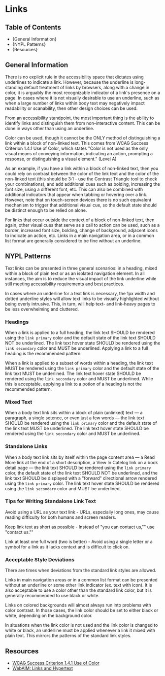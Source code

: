 

<Meta title="Accessibility Guide/Links" />

# Links

## Table of Contents

- {<Link href="#general-information" target="_self">General Information</Link>}
- {<Link href="#nypl-patterns" target="_self">NYPL Patterns</Link>}
- {<Link href="#resources" target="_self">Resources</Link>}

## General Information

There is no explicit rule in the accessibility space that dictates using
underlines to indicate a link. However, because the underline is long-standing
default treatment of links by browsers, along with a change in color, it is
arguably the most recognizable indicator of a link's presence on a page. In
cases where it is not visually desirable to use an underline, such as when a
large number of links within body text may negatively impact readability or
scanability, then other design choices can be used.

From an accessibility standpoint, the most important thing is the ability to
identify links and distinguish them from non-interactive content. This can be
done in ways other than using an underline.

Color can be used, though it cannot be the ONLY method of distinguishing a link
within a block of non-linked text. This comes from WCAG Success Criterion 1.4.1
Use of Color, which states "Color is not used as the only visual means of
conveying information, indicating an action, prompting a response, or
distinguishing a visual element." (Level A)

As an example, if you have a link within a block of non-linked text, then you
could rely on contrast between the color of the link text and the color of the
non-linked text (this should be 3:1 - use the Contrast Triangle tool to check
your combinations), and add additional cues such as bolding, increasing the font
size, using a different font, etc. This can also be combined with additional
indicators that appear when tabbing or hovering over a link. However, note that
on touch-screen devices there is no such equivalent mechanism to trigger that
additional visual cue, so the default state should be distinct enough to be
relied on alone.

For links that occur outside the context of a block of non-linked text, then
again, other visual cues that serve as a call to action can be used, such as a
border, increased font size, bolding, change of background, adjacent icons to
indicate an action, etc. Links in a main navigation area, or in a common list
format are generally considered to be fine without an underline.

## NYPL Patterns

Text links can be presented in three general scenarios: in a heading, mixed
within a block of plain text or as an isolated navigation element. In all
instances, the aim is to reduce the visual impact of the link underline while
still meeting accessibility requirements and best practices.

In cases where an underline for a text link is necessary, the 1px width and
dotted underline styles will allow text links to be visually highlighted without
being overly intrusive. This, in turn, will help text- and link-heavy pages to
be less overwhelming and cluttered.

### Headings

When a link is applied to a full heading, the link text SHOULD be rendered using
the `link primary` color and the default state of the link text SHOULD NOT be
underlined. The link text hover state SHOULD be rendered using the `link secondary` color and MUST be underlined. Applying a link to a full heading is
the recommended pattern.

When a link is applied to a subset of words within a heading, the link text MUST
be rendered using the `link primary` color and the default state of the link
text MUST be underlined. The link text hover state SHOULD be rendered using the
`link secondary` color and MUST be underlined. While this is acceptable,
applying a link to a potion of a heading is not the recommended pattern.

### Mixed Text

When a body text link sits within a block of plain (unlinked) text &mdash; a
paragraph, a single setence, or even just a few words &mdash; the link text
SHOULD be rendered using the `link primary` color and the default state of the
link text MUST be underlined. The link text hover state SHOULD be rendered using
the `link secondary` color and MUST be underlined.

### Standalone Links

When a body text link sits by itself within the page content area &mdash; a Read
More link at the end of a short description, a View In Catelog link on a book
detail page &mdash; the link text SHOULD be rendered using the `link primary`
color, the default state of the link text SHOULD NOT be underlined, and the link
text SHOULD be displayed with a "forward" directional arrow rendered using the
`link primary` color. The link text hover state SHOULD be rendered using
the `link secondary` color and MUST be underlined.

### Tips for Writing Standalone Link Text

Avoid using a URL as your text link - URLs, especially long ones, may cause
reading difficulty for both humans and screen readers.

Keep link text as short as possible - Instead of "you can contact us,"" use "contact
us.""

Link at least one full word (two is better) - Avoid using a single letter or
a symbol for a link as it lacks context and is difficult to click on.

### Acceptable Style Deviations

There are times when deviations from the standard link styles are allowed.

Links in main navigation areas or in a common list format can be presented
without an underline or some other link indicator (ex. text with icon). It is
also acceptable to use a color other than the standard link color, but it is
generally recommended to use black or white.

Links on colored backgrounds will almost always run into problems with color
contrast. In those cases, the link color should be set to either black or
white, depending on the background color.

In situations when the link color is not used and the link color is changed to
white or black, an underline must be applied whenever a link it mixed with plain
text. This mirrors the patterns of the standard link styles.

## Resources

- [WCAG Success Criterion 1.4.1 Use of Color](https://www.w3.org/WAI/WCAG21/Understanding/use-of-color.html)
- [WebAIM: Links and Hypertext](https://webaim.org/techniques/hypertext/)
